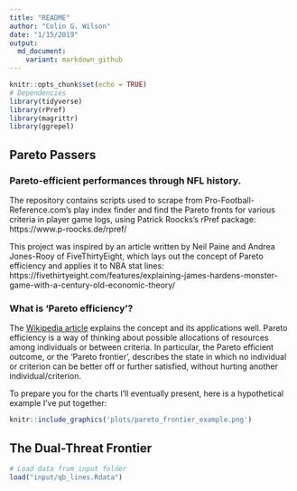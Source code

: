 ```yaml
---
title: "README"
author: "Colin G. Wilson"
date: "1/15/2019"
output:
  md_document:
    variant: markdown_github
---
```


```r
knitr::opts_chunk$set(echo = TRUE)
# Dependencies
library(tidyverse)
library(rPref)
library(magrittr)
library(ggrepel)
```

## Pareto Passers

### Pareto-efficient performances through NFL history.

The repository contains scripts used to scrape from Pro-Football-Reference.com's play index finder and find the Pareto fronts for various criteria in player game logs, using Patrick Roocks's rPref package: https://www.p-roocks.de/rpref/

This project was inspired by an article written by Neil Paine and Andrea Jones-Rooy of FiveThirtyEight, which lays out the concept of Pareto efficiency and applies it to NBA stat lines: https://fivethirtyeight.com/features/explaining-james-hardens-monster-game-with-a-century-old-economic-theory/

### What is 'Pareto efficiency'?
The [Wikipedia article](https://en.wikipedia.org/wiki/Pareto_efficiency) explains the concept and its applications well. Pareto efficiency is a way of thinking about possible allocations of resources among individuals or between criteria. In particular, the Pareto efficient outcome, or the 'Pareto frontier', describes the state in which no individual or criterion can be better off or further satisfied, without hurting another individual/criterion.

To prepare you for the charts I'll eventually present, here is a hypothetical example I've put together:

```r
knitr::include_graphics('plots/pareto_frontier_example.png')
```

## The Dual-Threat Frontier

```r
# Load data from input folder
load("input/qb_lines.Rdata")
```

